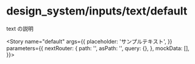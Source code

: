 
<Meta
  title="design_system/inputs/text/default"
  component={Text}
  decorators={[withMock]}
/>

# design_system/inputs/text/default

text の説明

<Story
  name="default"
  args={{
    placeholder: 'サンプルテキスト',
  }}
  parameters={{
    nextRouter: {
      path: '',
      asPath: '',
      query: {},
    },
    mockData: [],
  }}></Story>

<Source>
  <Text />
</Source>

<Props story="default" />
